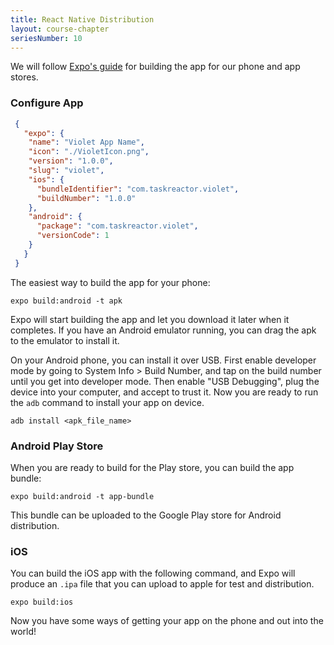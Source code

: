 ```yaml
---
title: React Native Distribution
layout: course-chapter
seriesNumber: 10
---
```


We will follow [Expo's guide](https://docs.expo.io/distribution/building-standalone-apps/) for building the app for our phone and app stores.

### Configure App


```json:app.json
 {
   "expo": {
    "name": "Violet App Name",
    "icon": "./VioletIcon.png",
    "version": "1.0.0",
    "slug": "violet",
    "ios": {
      "bundleIdentifier": "com.taskreactor.violet",
      "buildNumber": "1.0.0"
    },
    "android": {
      "package": "com.taskreactor.violet",
      "versionCode": 1
    }
   }
 }
 ```

The easiest way to build the app for your phone:

`expo build:android -t apk`

Expo will start building the app and let you download it later when it completes. If you have an Android emulator running, you can drag the apk to the emulator to install it.

On your Android phone, you can install it over USB. First enable developer mode by going to System Info > Build Number, and tap on the build number until you get into developer mode. Then enable "USB Debugging", plug the device into your computer, and accept to trust it. Now you are ready to run the `adb` command to install your app on device.

```
adb install <apk_file_name>
```


### Android Play Store

When you are ready to build for the Play store, you can build the app bundle:

`expo build:android -t app-bundle`

This bundle can be uploaded to the Google Play store for Android distribution.

### iOS

You can build the iOS app with the following command, and Expo will produce an `.ipa` file that you can upload to apple for test and distribution.

`expo build:ios`


Now you have some ways of getting your app on the phone and out into the world!

<!--- © Aven LLC and Aven Contributors. Licensed under Creative Commons BY-NC-SA 4.0 https://creativecommons.org/licenses/by-nc-sa/4.0/ -->

